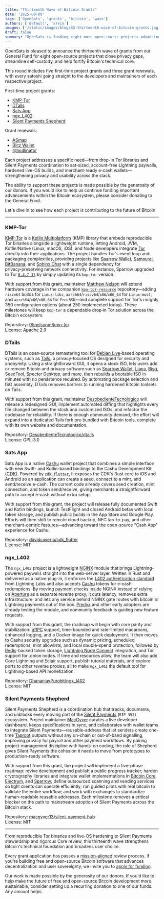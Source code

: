 ```yaml
---
title: "Thirteenth Wave of Bitcoin Grants"
date: '2025-08-08'
tags: ['OpenSats', 'grants', 'bitcoin', 'wave']
authors: ['default', 'arvin']
images: ['/static/images/blog/83-thirteenth-wave-of-bitcoin-grants.jpg']
draft: false
summary: "OpenSats is funding eight more open-source projects advancing the Bitcoin ecosystem."
---
```


OpenSats is pleased to announce the thirteenth wave of grants from our General
Fund for eight open-source projects that close privacy gaps, streamline
self-custody, and help fortify Bitcoin's technical core.

This round includes five first-time project grants and three grant renewals,
with every satoshi going straight to the developers and maintainers of each
respective project.

First-time project grants:

- [KMP-Tor](#kmp-tor)
- [DTails](#dtails)
- [Sats App](#sats-app)
- [ngx_L402](#ngx_l402)
- [Silent Payments Shepherd](#silent-payments-shepherd)

Grant renewals:

- [ASmap](/blog/bitcoin-grants-september-2024-7th-wave#asmap)
- [Blitz Wallet](/blog/bitcoin-grants-july-2024-6th-wave#blitz-wallet)
- [@hodlinator](/blog/caring-for-bitcoin-core#hodlinator)

Each project addresses a specific need—from drop-in Tor libraries and Silent
Payments coordination to sat-sized, account-free Lightning paywalls, hardened
live-OS builds, and merchant-ready e-cash wallets—strengthening privacy and
usability across the stack.

The ability to support these projects is made possible by the generosity of our
donors. If you would like to help us continue funding important advancements
within the Bitcoin ecosystem, please consider donating to the General Fund.

<center>
    <DonateToGeneralFundButton/>
</center>

Let's dive in to see how each project is contributing to the future of Bitcoin.

---

### KMP-Tor

[KMP-Tor](https://kmp-tor.matthewnelson.io/) is a [Kotlin
Multiplatform](https://kotlinlang.org/docs/multiplatform.html) (KMP) library
that embeds reproducible Tor binaries alongside a lightweight runtime, letting
Android, JVM, Kotlin/Native (Linux, macOS, iOS), and Node developers integrate
[Tor](/blog/tor-receives-support-grant) directly into their applications. The
project handles Tor's event loop and packaging complexities, providing projects
like [Sparrow Wallet](https://sparrowwallet.com),
[Samourai](https://github.com/Samourai-Wallet),
[BitBanana](https://bitbanana.app), and [Sphinx Chat](https://sphinx.chat) with
a single dependency for privacy‑preserving network connectivity. For instance,
Sparrow upgraded to Tor
[`0.4.7.13`](https://github.com/torproject/tor/releases/tag/tor-0.4.7.13) by
simply updating its `kmp‑tor` version.

With support from this grant, maintainer [Matthew
Nelson](https://github.com/05nelsonm) will extend hardware coverage in the
companion [`kmp‑tor‑resource`](https://github.com/05nelsonm/kmp-tor-resource)
repository—adding `riscv64` builds for `Linux‑libc`,
`aarch64`/`riscv64`/`x86`/`x86_64` for `Linux‑musl`, and
`aarch64`/`x86`/`x86_64` for `FreeBSD`—and complete support for Tor's roughly
350 configuration options (about 250 implemented today). These milestones will
keep `kmp‑tor` a dependable drop‑in Tor solution across the Bitcoin ecosystem.

Repository: [05nelsonm/kmp-tor](https://github.com/05nelsonm/kmp-tor)  
License: Apache 2.0

### DTails

DTails is an open‑source remastering tool for [Debian
Live](https://www.debian.org/CD/live/)‑based operating systems, such as
[Tails](https://tails.net/index.en.html), a privacy‑focused OS designed for
security and anonymity. Using a straightforward GUI, it opens a stock ISO, lets
users add or remove Bitcoin and privacy software such as [Sparrow
Wallet](https://sparrowwallet.com/), [Liana](https://wizardsardine.com/liana/),
[Bisq](https://bisq.network/), [SeedTool](https://seedtool.org/), [Specter
Desktop](https://specter.solutions/desktop/index.html), and more, then rebuilds
a bootable ISO in minutes with no persistence required. By automating package
selection and ISO assembly, DTails removes barriers to running hardened Bitcoin
toolsets on Tails.

With support from this grant, maintainer
[DesobedienteTecnologico](https://github.com/DesobedienteTecnologico) will
release a redesigned GUI, implement automated diffing that highlights every file
changed between the stock and customized ISOs, and refactor the codebase for
reliability. If there is enough community demand, the effort will expand into a
dedicated Tails fork pre‑bundled with Bitcoin tools, complete with its own
website and documentation.

Repository:
[DesobedienteTecnologico/dtails](https://github.com/DesobedienteTecnologico/dtails)  
License: GPL‑3.0

### Sats App

Sats App is a native [Cashu](https://cashu.space/) wallet project that combines
a simple interface with new Swift- and Kotlin-based bindings to the Cashu
Development Kit ([CDK](https://github.com/cashubtc/cdk)). Powered by
[`cdk_flutter`](https://github.com/davidcaseria/cdk_flutter), it exposes the
CDK's Rust core to iOS and Android so an application can create a seed, connect
to a mint, and send/receive e-cash. The current code already covers seed
creation, mint connection, and token send/receive, giving merchants a
straightforward path to accept e-cash without extra setup.

With support from this grant, the project will release fully documented Swift
and Kotlin bindings, launch TestFlight and closed Android betas with local token
storage, and publish public builds in the App Store and Google Play. Efforts
will then shift to remote cloud backup, NFC tap-to-pay, and other
merchant-centric features—advancing toward the open-source "Cash App"
experience for Cashu.

Repository:
[davidcaseria/cdk_flutter](https://github.com/davidcaseria/cdk_flutter)  
License: MIT

### ngx_L402

The `ngx_L402` project is a lightweight [NGINX](https://nginx.org) module that
brings Lightning-powered paywalls straight into the web-server layer. Written in
Rust and delivered as a native plug-in, it enforces the [L402 authentication
standard](https://github.com/lightninglabs/L402) from Lightning Labs and also
accepts [Cashu](https://cashu.space/) tokens for e-cash redemptions. By moving
payment checks inside NGINX instead of relying on
[Aperture](https://github.com/lightninglabs/aperture) as a separate reverse
proxy, it cuts latency, removes extra infrastructure, and lets any service
behind NGINX gate routes with bitcoin or Lightning payments out of the box.
[Predyx](https://beta.predyx.com/) and other early adopters are already testing
the module, and community feedback is guiding new feature requests.

With support from this grant, the roadmap will begin with core parity and
stabilization: [gRPC](https://grpc.io/) support, time-bounded and rate-limited
macaroons, enhanced logging, and a Docker image for quick deployment. It then
moves to Cashu security upgrades such as dynamic pricing, scheduled redemptions,
mint allowlists, and local double-spend protection, followed by
[Redis](https://redis.io/)-backed token storage, [Lightning Node
Connect](https://docs.lightning.engineering/lightning-network-tools/lightning-node-connect)
integration, and Tor support for .onion nodes. If time and resources allow, the
team will also add Core Lightning and Eclair support, publish tutorial
materials, and explore ports to other reverse proxies, all to make `ngx_L402`
the default tool for Lightning-based API monetization.

Repository:
[DhananjayPurohit/ngx_l402](https://github.com/DhananjayPurohit/ngx_l402)  
License: MIT

### Silent Payments Shepherd

Silent Payments Shepherd is a coordination hub that tracks, documents, and
unblocks every moving part of the [Silent
Payments](/blog/developing-advancements-in-onchain-privacy#silent-payments)
(`BIP-352`) ecosystem. Project maintainer
[MacGyver](https://github.com/macgyver13) curates a live developer dashboard,
keeps specifications in sync, and collaborates with wallet teams to integrate
Silent Payments—reusable-address that let senders create one-time
[Taproot](https://bitcoinops.org/en/topics/taproot/) outputs without any
on-chain or out-of-band signalling,  improving privacy for payroll and other
payment workflows. By pairing project-management discipline with hands-on
coding, the role of Shepherd gives Silent Payments the cohesion it needs to move
from prototypes to production-ready software.

With support from this grant, the project will implement a five-phase roadmap:
revive development and publish a public progress tracker; harden cryptography
libraries and integrate wallet implementations in [Bitcoin
Core](https://bitcoin.org/en/bitcoin-core/features/user-interface),
[Electrum](https://electrum.org/), and [Sparrow](https://sparrowwallet.com/);
define outsourced scanning and vending services so light clients can operate
efficiently; run guided pilots with real bitcoin to validate the entire
workflow; and work with exchanges to standardize human-readable reusable
addresses. Each milestone removes a critical blocker on the path to mainstream
adoption of Silent Payments across the Bitcoin stack.

Repository:
[macgyver13/silent-payment-hub](https://github.com/macgyver13/silent-payment-hub)  
License: MIT

---

From reproducible Tor binaries and live-OS hardening to Silent Payments
stewardship and rigorous Core review, this thirteenth wave strengthens Bitcoin's
technical foundation and broadens user choice.

Every grant application has passes a [mission-aligned](/mission) review process.
If you're building free and open-source Bitcoin software that advances
decentralization and user sovereignty, we invite you to [apply for
funding](/apply).

Our work is made possible by the generosity of our donors. If you'd like to help
make the future of free and open-source Bitcoin development more sustainable,
consider setting up a recurring donation to one of our funds. Any amount helps.

<center>
    <DonateRecurringButton/>
</center>
